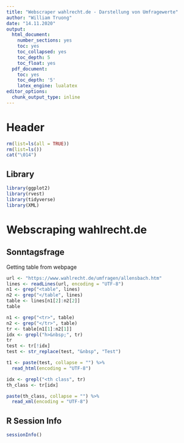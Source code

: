 ```yaml
---
title: "Webscraper wahlrecht.de - Darstellung von Umfragewerte"
author: "William Truong"
date: "14.11.2020"
output:
  html_document:
    number_sections: yes
    toc: yes
    toc_collapsed: yes
    toc_depth: 5
    toc_float: yes
  pdf_document:
    toc: yes
    toc_depth: '5'
    latex_engine: lualatex
editor_options:
  chunk_output_type: inline
---
```


# Header
```r
rm(list=ls(all = TRUE))
rm(list=ls())
cat("\014")


```


## Library
```r
library(ggplot2)
library(rvest)
library(tidyverse)
library(XML)
```

# Webscraping wahlrecht.de

## Sonntagsfrage

Getting table from webpage
```r
url <- "https://www.wahlrecht.de/umfragen/allensbach.htm"
lines <- readLines(url, encoding = "UTF-8")
n1 <- grep("<table", lines)
n2 <- grep("</table", lines)
table <- lines[n1[2]:n2[2]]
table
```


```r
n1 <- grep("<tr>", table)
n2 <- grep("</tr>", table)
tr <- table[n1[1]:n2[1]]
idx <- grepl("h>&nbsp;", tr)
tr
test <- tr[!idx]
test <- str_replace(test, "&nbsp", "Test")

t1 <- paste(test, collapse = "") %>% 
  read_html(encoding = "UTF-8")
```

```r
idx <- grepl("<th class", tr)
th_class <- tr[idx]
```

```r

paste(th_class, collapse = "") %>% 
  read_xml(encoding = "UTF-8")
```



## R Session Info
```r
sessionInfo()
```
